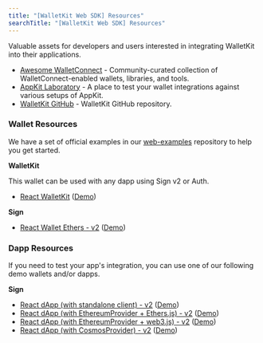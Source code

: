 ```yaml
---
title: "[WalletKit Web SDK] Resources"
searchTitle: "[WalletKit Web SDK] Resources"
---
```


Valuable assets for developers and users interested in integrating WalletKit into their applications.

- [Awesome WalletConnect](https://github.com/WalletConnect/awesome-walletconnect) - Community-curated collection of WalletConnect-enabled wallets, libraries, and tools.
- [AppKit Laboratory](https://appkit-lab.reown.com/) - A place to test your wallet integrations against various setups of AppKit.
- [WalletKit GitHub](https://github.com/reown-com/reown-walletkit-js) - WalletKit GitHub repository.

### Wallet Resources

We have a set of official examples in our [web-examples](https://github.com/WalletConnect/web-examples) repository to help you get started.

**WalletKit**

This wallet can be used with any dapp using Sign v2 or Auth.

- [React WalletKit](https://github.com/reown-com/web-examples/tree/main/advanced/wallets/react-wallet-v2) ([Demo](https://react-wallet.walletconnect.com))

**Sign**

- [React Wallet Ethers - v2](https://github.com/reown-com/web-examples/tree/main/advanced/wallets/react-wallet-auth) ([Demo](https://react-auth-wallet.walletconnect.com/))

### Dapp Resources

If you need to test your app's integration, you can use one of our following demo wallets and/or dapps.

**Sign**

- [React dApp (with standalone client) - v2](https://github.com/WalletConnect/web-examples/tree/main/advanced/dapps/react-dapp-v2) ([Demo](https://react-app.reown.com/))
- [React dApp (with EthereumProvider + Ethers.js) - v2](https://github.com/WalletConnect/web-examples/tree/main/advanced/dapps/react-dapp-v2-with-ethers) ([Demo](https://react-dapp-v2-with-ethers.vercel.app/))
- [React dApp (with EthereumProvider + web3.js) - v2](https://github.com/WalletConnect/web-examples/tree/main/advanced/dapps/react-dapp-v2-with-web3js) ([Demo](https://react-dapp-v2-with-web3js.vercel.app/))
- [React dApp (with CosmosProvider) - v2](https://github.com/WalletConnect/web-examples/tree/main/advanced/dapps/react-dapp-v2-cosmos-provider) ([Demo](https://react-dapp-v2-cosmos-provider.vercel.app/))
